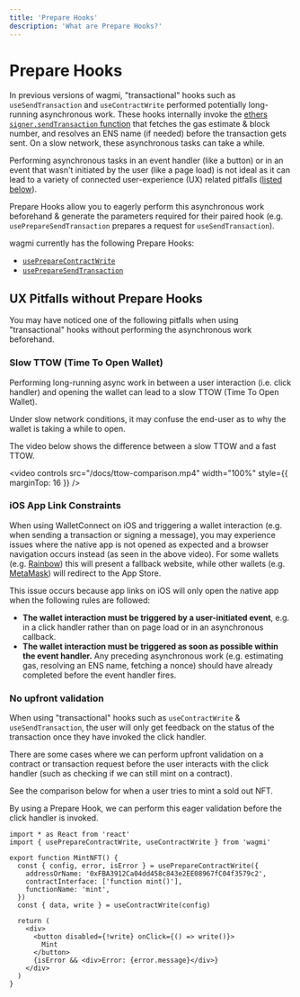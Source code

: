 ```yaml
---
title: 'Prepare Hooks'
description: 'What are Prepare Hooks?'
---
```



# Prepare Hooks

In previous versions of wagmi, "transactional" hooks such as `useSendTransaction` and `useContractWrite` performed potentially long-running asynchronous work. These hooks internally invoke the [ethers `signer.sendTransaction` function](https://docs.ethers.io/v5/api/signer/#Signer-sendTransaction) that fetches the gas estimate & block number, and resolves an ENS name (if needed) before the transaction gets sent. On a slow network, these asynchronous tasks can take a while.

Performing asynchronous tasks in an event handler (like a button) or in an event that wasn't initiated by the user (like a page load) is not ideal as it can lead to a variety of connected user-experience (UX) related pitfalls ([listed below](#ux-pitfalls-without-prepare-hooks)).

Prepare Hooks allow you to eagerly perform this asynchronous work beforehand & generate the parameters required for their paired hook (e.g. `usePrepareSendTransaction` prepares a request for `useSendTransaction`).

wagmi currently has the following Prepare Hooks:

- [`usePrepareContractWrite`](/docs/prepare-hooks/usePrepareContractWrite)
- [`usePrepareSendTransaction`](/docs/prepare-hooks/usePrepareSendTransaction)

## UX Pitfalls without Prepare Hooks

You may have noticed one of the following pitfalls when using "transactional" hooks without performing the asynchronous work beforehand.

### Slow TTOW (Time To Open Wallet)

Performing long-running async work in between a user interaction (i.e. click handler) and opening the wallet can lead to a slow TTOW (Time To Open Wallet).

Under slow network conditions, it may confuse the end-user as to why the wallet is taking a while to open.

The video below shows the difference between a slow TTOW and a fast TTOW.

<video
  controls
  src="/docs/ttow-comparison.mp4"
  width="100%"
  style={{ marginTop: 16 }}
/>

### iOS App Link Constraints

When using WalletConnect on iOS and triggering a wallet interaction (e.g. when sending a transaction or signing a message), you may experience issues where the native app is not opened as expected and a browser navigation occurs instead (as seen in the above video). For some wallets (e.g. [Rainbow](https://rainbow.me/)) this will present a fallback website, while other wallets (e.g. [MetaMask](https://metamask.io/)) will redirect to the App Store.

This issue occurs because app links on iOS will only open the native app when the following rules are followed:

- **The wallet interaction must be triggered by a user-initiated event**, e.g. in a click handler rather than on page load or in an asynchronous callback.
- **The wallet interaction must be triggered as soon as possible within the event handler.** Any preceding asynchronous work (e.g. estimating gas, resolving an ENS name, fetching a nonce) should have already completed before the event handler fires.

### No upfront validation

When using "transactional" hooks such as `useContractWrite` & `useSendTransaction`, the user will only get feedback on the status of the transaction once they have invoked the click handler.

There are some cases where we can perform upfront validation on a contract or transaction request before the user interacts with the click handler (such as checking if we can still mint on a contract).

See the comparison below for when a user tries to mint a sold out NFT.

<ValidationComparisonTable />

By using a Prepare Hook, we can perform this eager validation before the click handler is invoked.

```tsx {5,17}
import * as React from 'react'
import { usePrepareContractWrite, useContractWrite } from 'wagmi'

export function MintNFT() {
  const { config, error, isError } = usePrepareContractWrite({
    addressOrName: '0xFBA3912Ca04dd458c843e2EE08967fC04f3579c2',
    contractInterface: ['function mint()'],
    functionName: 'mint',
  })
  const { data, write } = useContractWrite(config)

  return (
    <div>
      <button disabled={!write} onClick={() => write()}>
        Mint
      </button>
      {isError && <div>Error: {error.message}</div>}
    </div>
  )
}
```
